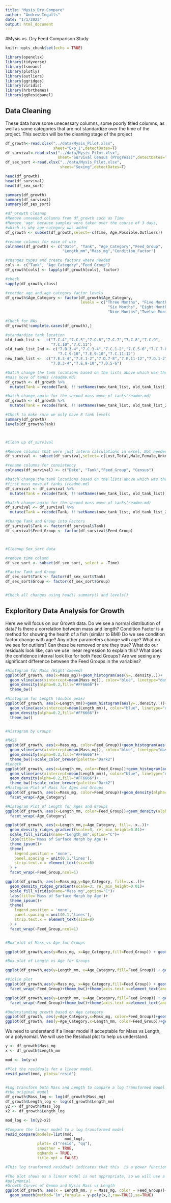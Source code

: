 ```yaml
---
title: "Mysis_Dry_Compare"
author: "Andrew Ingalls"
date: "1/1/2022"
output: html_document
---
```

#Mysis vs. Dry Feed Comparison Study


```r
knitr::opts_chunk$set(echo = TRUE)

library(openxlsx)
library(tidyverse)
library(lsmeans)
library(plotly)
library(outliers)
library(ggridges)
library(viridis)
library(hrbrthemes)
library(ggResidpanel)

```

## Data Cleaning
These data have some unecessary columns, some poorly titled columns, 
as well as some categories that are not standardize over the time of the project. 
This section will be the cleaning stage of the project

```r

df_growth<-read.xlsx("../data/Mysis_Pilot.xlsx", 
                     sheet="Exp_1",detectDates=T)
df_survival<-read.xlsx("../data/Mysis_Pilot.xlsx", 
                       sheet="Survival Census (Progress)",detectDates=T)
df_sex_sort <-read.xlsx("../data/Mysis_Pilot.xlsx", 
                        sheet="Sexing",detectDates=T)

head(df_growth)
head(df_survival)
head(df_sex_sort)

summary(df_growth)
summary(df_survival)
summary(df_sex_sort)

#df_Growth Cleanup
#Remove unneeded columns from df_growth such as Time
#Remove 'age' because samples were taken over the course of 3 days, 
#which is why age-category was added
df_growth <- subset(df_growth,select=-c(Time, Age,Possible.Outliers)) 

#rename columns for ease of use
colnames(df_growth) <- c("Date", "Tank", "Age_Category","Feed_Group",
                         "Length_mm","Mass_mg","Condition_Factor")

#changes types and create factors where needed
cols <- c("Tank", "Age_Category","Feed_Group")
df_growth[cols] <- lapply(df_growth[cols], factor)

#check
sapply(df_growth,class)

#reorder age and age category factor levels
df_growth$Age_Category <- factor(df_growth$Age_Category, 
                                 levels = c("Three Months", "Five Months",
                                             "Six Months", "Eight Months", 
                                             "Nine Months","Twelve Months"))

#Check for NAs
df_growth[!complete.cases(df_growth),]

#standardize tank location
old_tank_list <-  c("7.C.4","7.C.5","7.C.6","7.C.7","7.C.8","7.C.9",
                    "7.C.10","7.C.11")
old_tank_list_2nd <- c("7.B.3-4","7.C.3-4","7.C.1-2","7.C.5-6","7.C.7-8",
                       "7.C.9-10","7.E.9-10","7.C.11-12")
new_tank_list <-  c("7.E.3-4","7.E.1-2","7.D.7-8","7.E.11-12","7.D.1-2",
                    "7.D.3-4","7.E.9-10","7.D.5-6")

#batch change the tank locations based on the lists above which was the first 
#mass move of tanks (readme.md)
df_growth <- df_growth %>%
  mutate(Tank = recode(Tank, !!!setNames(new_tank_list, old_tank_list)))

#batch change again for the second mass move of tanks(readme.md)
df_growth <- df_growth %>%
  mutate(Tank = recode(Tank, !!!setNames(new_tank_list, old_tank_list_2nd)))

#Check to make sure we only have 8 tank levels
summary(df_growth)
levels(df_growth$Tank)



#Clean up df_survival

#Remove columns that were just interm calculations in excel. Not needed
df_survival <- subset(df_survival,select=-c(Lost,Total,Male,Female,Unknown)) 

#rename columns for consistency
colnames(df_survival) <- c("Date", "Tank","Feed_Group", "Census")

#batch change the tank locations based on the lists above which was the 
#first mass move of tanks (readme.md)
df_survival <- df_survival %>%
  mutate(Tank = recode(Tank, !!!setNames(new_tank_list, old_tank_list)))

#batch change again for the second mass move of tanks(readme.md)
df_survival <- df_survival %>%
  mutate(Tank = recode(Tank, !!!setNames(new_tank_list, old_tank_list_2nd)))

#Change Tank and Group into Factors
df_survival$Tank <- factor(df_survival$Tank) 
df_survival$Feed_Group <- factor(df_survival$Feed_Group)



#Cleanup Sex_sort data

#remove time column
df_sex_sort <- subset(df_sex_sort, select = -Time)

#Factor Tank and Group
df_sex_sort$Tank <- factor(df_sex_sort$Tank)
df_sex_sort$Group <- factor(df_sex_sort$Group)


#Check all changes using head() summary() and levels()
```

## Exploritory Data Analysis for Growth

Here we will focus on our Growth data. Do we see a normal distribution of data?
Is there a correlation between mass and length?
Condition Factor is a method for showing the health of a fish (similar to BMI)
Do we see condition factor change with age? Any other parameters change with age?
What do we see for outliers? Can these be removed or are they true?
What do our residuals look like, can we use linear regression to explain this?
What does the confidence interval look like for both Feed Groups?
Are we seeing any significant difference between the Feed Groups in the variables?


```r

#histogram for Mass (Right skewed)
ggplot(df_growth, aes(x=Mass_mg))+geom_histogram(aes(y=..density..))+
  geom_vline(aes(xintercept=mean(Mass_mg)), color="blue", linetype="dashed",size=1)+
  geom_density(alpha=0.2,fill="#FF6666")+
  theme_bw()

#histogram for Length (double peak)
ggplot(df_growth, aes(x=Length_mm))+geom_histogram(aes(y=..density..))+
  geom_vline(aes(xintercept=mean(Length_mm)), color="blue", linetype="dashed",size=1)+
  geom_density(alpha=0.2,fill="#FF6666")+
  theme_bw()


#Histogram by Groups

#MASS
ggplot(df_growth, aes(x=Mass_mg, color=Feed_Group))+geom_histogram(aes(y=..density..),fill='white',alpha=0.5)+
  geom_vline(aes(xintercept=mean(Mass_mg)), color="blue", linetype="dashed",size=1)+
  geom_density(alpha=0.2,fill="#FF6666")+
  theme_bw()+scale_color_brewer(palette="Dark2")
#Length
ggplot(df_growth, aes(x=Length_mm, color=Feed_Group))+geom_histogram(aes(y=..density..),fill="white",alpha=0.5)+
  geom_vline(aes(xintercept=mean(Length_mm)), color="blue", linetype="dashed",size=1)+
  geom_density(alpha=0.2,fill="#FF6666")+
  theme_bw()+scale_color_brewer(palette="Dark2")
#Histogram Plot of Mass for Ages and Groups
ggplot(df_growth, aes(x=Mass_mg, color=Feed_Group))+geom_density(alpha=0.2,fill='grey') + 
  facet_wrap(~Age_Category)

#Histogram Plot of Length for Ages and Groups
ggplot(df_growth, aes(x=Length_mm, color=Feed_Group))+geom_density(alpha=0.2,fill='grey') + 
  facet_wrap(~Age_Category)

ggplot(df_growth, aes(x=Length_mm,y=Age_Category, fill=..x..))+
  geom_density_ridges_gradient(scale=3, rel_min_height=0.01)+
  scale_fill_viridis(name="Length_mm",option="C")+
  labs(title='Mass of Surface Morph by Age')+
  theme_ipsum()+
  theme(
    legend.position = 'none',
    panel.spacing = unit(0.1,'lines'),
    strip.text.x = element_text(size=8)
  ) +
  facet_wrap(~Feed_Group,ncol=1)

ggplot(df_growth, aes(x=Mass_mg,y=Age_Category, fill=..x..))+
  geom_density_ridges_gradient(scale=3, rel_min_height=0.01)+
  scale_fill_viridis(name="Mass_mg",option="C")+
  labs(title='Mass of Surface Morph by Age')+
  theme_ipsum()+
  theme(
    legend.position = 'none',
    panel.spacing = unit(0.1,'lines'),
    strip.text.x = element_text(size=8)
  ) +
  facet_wrap(~Feed_Group,ncol=1)


#Box plot of Mass vs Age for Groups

ggplot(df_growth,aes(y=Mass_mg, x=Age_Category,fill=Feed_Group)) + geom_boxplot(outlier.color='red',outlier.shape=1)

#Box plot of Length vs Age for Groups

ggplot(df_growth,aes(y=Length_mm, x=Age_Category,fill=Feed_Group)) + geom_boxplot(outlier.color='red',outlier.shape=1)

#Violin plot
ggplot(df_growth,aes(y=Mass_mg, x=Age_Category,fill=Feed_Group)) + geom_violin()+stat_summary(fun=median,geom='point',size=2,color='red')+
  facet_wrap(~Feed_Group)+theme_bw()+theme(axis.text.x=element_text(angle=45,hjust=1))

ggplot(df_growth,aes(y=Length_mm, x=Age_Category,fill=Feed_Group)) + geom_violin()+stat_summary(fun=median,geom='point',size=2,color='red')+
  facet_wrap(~Feed_Group)+theme_bw()+theme(axis.text.x=element_text(angle=45,hjust=1))

#Understanding growth based on Age category
ggplot(df_growth, aes(y=Age_Category,x=Mass_mg, color=Feed_Group))+geom_point(alpha=0.5)
ggplot(df_growth, aes(y=Age_Category,x=Length_mm, color=Feed_Group))+geom_point(alpha=0.5)


```
We need to understand if a linear model if acceptable for Mass vs Length, or a 
polynomial. We will use the Residual plot to help us understand.


```r
y <- df_growth$Mass_mg
x <- df_growth$Length_mm

mod <- lm(y~x)

#Plot the residuals for a linear model. 
resid_panel(mod, plots='resid')


#Log transform both Mass and Length to compare a log transformed model against
#the original model
df_growth$Mass_log <- log(df_growth$Mass_mg)
df_growth$Length_log <- log(df_growth$Length_mm)
y2 <- df_growth$Mass_log
x2 <- df_growth$Length_log

mod_log <- lm(y2~x2)

#Compare the linear model to a log transformed model 
resid_compare(models=list(mod,
                          mod_log),
              plots= c("resid", "qq"),
              smoother = TRUE,
              qqbands = TRUE,
              title.opt = FALSE)

#This log tranformed residuals indicates that this  is a power function. 

#The plot shows us a linear model is not appropriate, so we will use a 2nd order
#polynomial 
#Growth Curves of Gemma and Mysis Mass vs Length
ggplot(df_growth, aes(x = Length_mm, y = Mass_mg, color = Feed_Group))+geom_point()+
  geom_smooth(method='lm',formula = y~poly(x,2,raw=TRUE),se=TRUE)

```

